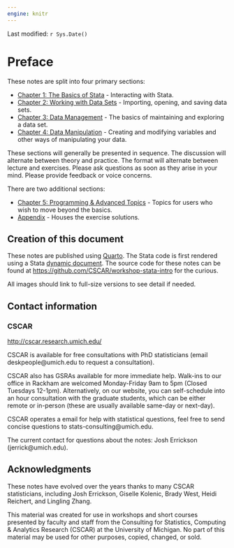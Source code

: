 ```yaml
---
engine: knitr
---
```


Last modified: `r Sys.Date()`

# Preface {.unnumbered}

These notes are split into four primary sections:

- [Chapter 1: The Basics of Stata](01-the-basics-of-stata.html) - Interacting
  with Stata.
- [Chapter 2: Working with Data Sets](02-working-with-data-sets.html) -
  Importing, opening, and saving data sets.
- [Chapter 3: Data Management](03-data-management.html) - The basics of
  maintaining and exploring a data set.
- [Chapter 4: Data Manipulation](04-data-manipulation.html) - Creating and
  modifying variables and other ways of manipulating your data.

These sections will generally be presented in sequence. The discussion will
alternate between theory and practice. The format will alternate between lecture
and exercises. Please ask questions as soon as they arise in your mind. Please
provide feedback or voice concerns.

There are two additional sections:

- [Chapter 5: Programming & Advanced Topics](05-programming.html) - Topics for
  users who wish to move beyond the basics.
- [Appendix](06-appendix.html) - Houses the exercise solutions.

## Creation of this document {.unnumbered}

These notes are published using [Quarto](https://quarto.org). The Stata code is
first rendered using a Stata [dynamic
document](https://www.stata.com/manuals/rptdynamicdocumentsintro.pdf). The
source code for these notes can be found at
<https://github.com/CSCAR/workshop-stata-intro> for the curious.

All images should link to full-size versions to see detail if needed.

## Contact information {.unnumbered}

### CSCAR {.unnumbered}

<http://cscar.research.umich.edu/>

CSCAR is available for free consultations with PhD statisticians (email
deskpeople@umich.edu to request a consultation).

CSCAR also has GSRAs available for more immediate help. Walk-ins to our office
in Rackham are welcomed Monday-Friday 9am to 5pm (Closed Tuesdays 12-1pm).
Alternatively, on our website, you can self-schedule into an hour consultation
with the graduate students, which can be either remote or in-person (these are
usually available same-day or next-day).

CSCAR operates a email for help with statistical questions, feel free to send
concise questions to stats-consulting@umich.edu.

The current contact for questions about the notes: Josh Errickson
(jerrick@umich.edu).


## Acknowledgments {.unnumbered}

These notes have evolved over the years thanks to many CSCAR statisticians,
including Josh Errickson, Giselle Kolenic, Brady West, Heidi Reichert, and
Lingling Zhang.

This material was created for use in workshops and short courses presented by
faculty and staff from the Consulting for Statistics, Computing & Analytics
Research (CSCAR) at the University of Michigan. No part of this material may be
used for other purposes, copied, changed, or sold.
